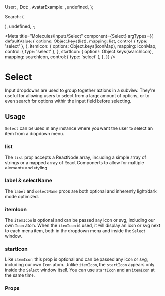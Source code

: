 




  User: <User color={color.gray[500]} strokeWidth="2px" />,
  Dot: <Dot color={color.primaryGreen[500]} />,
  AvatarExample: <AvatarExample width="24px" />,
  undefined,
};

  Search: (
    <Flex marginRight={8}>
      <Search color={color.gray[500]} strokeWidth="2px" />
    </Flex>
  ),
  undefined,
};

<Meta
  title="Molecules/Inputs/Select"
  component={Select}
  argTypes={{
    defaultValue: {
      options: Object.keys(list),
      mapping: list,
      control: { type: 'select' },
    },
    itemIcon: {
      options: Object.keys(iconMap),
      mapping: iconMap,
      control: { type: 'select' },
    },
    startIcon: {
      options: Object.keys(searchIcon),
      mapping: searchIcon,
      control: { type: 'select' },
    },
  }}
/>

# Select

Input dropdowns are used to group together actions in a subview. They're useful for allowing users to select from a
large amount of options, or to even search for options within the input field before selecting.

## Usage

`Select` can be used in any instance where you want the user to select an item from a dropdown menu.

### list

The `list` prop accepts a ReactNode array, including a simple array of strings or a mapped array of React Components to
allow for multiple elements and styling

### label & selectName

The `label` and `selectName` props are both optional and inherently light/dark mode optimized.

### itemIcon

The `itemIcon` is optional and can be passed any icon or svg, including our own `Icon` atom. When the `itemIcon` is
used, it will display an icon or svg next to each menu item, both in the dropdown menu and inside the `Select` window.

### startIcon

Like `itemIcon`, this prop is optional and can be passed any icon or svg, including our own `Icon` atom. Unlike
`itemIcon`, the `startIcon` appears only inside the `Select` window itself. You can use `startIcon` and an `itemIcon` at
the same time.

<Canvas>
  <Story name="Select" story={stories.select} />
</Canvas>

### Props

<ArgsTable story="Select" />
